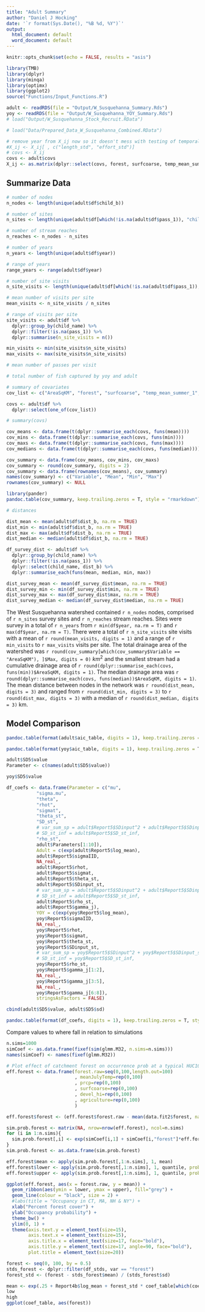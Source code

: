 ```yaml
---
title: "Adult Summary"
author: "Daniel J Hocking"
date: '`r format(Sys.Date(), "%B %d, %Y")`'
output:
  html_document: default
  word_document: default
---
```


```r
knitr::opts_chunk$set(echo = FALSE, results = "asis")
```

```r
library(TMB)
library(dplyr)
library(minqa)
library(optimx)
library(ggplot2)
source("Functions/Input_Functions.R")

adult <- readRDS(file = "Output/W_Susquehanna_Summary.Rds")
yoy <- readRDS(file = "Output/W_Susquehanna_YOY_Summary.Rds")
# load("Output/W_Susquehanna_Stock_Recruit.RData")

# load("Data/Prepared_Data_W_Susquehanna_Combined.RData")

# remove year from X_ij now so it doesn't mess with testing of temporal and temporal-spatial mdoels
#X_ij <- X_ij[ , c("length_std", "effort_std")]
# covs <- X_ij
covs <- adult$covs
X_ij <- as.matrix(dplyr::select(covs, forest, surfcoarse, temp_mean_summer_1, temp_mean_fall_1, temp_mean_winter, temp_mean_spring, prcp_mean_summer_1, prcp_mean_fall_1, prcp_mean_winter, prcp_mean_spring))
```

## Summarize Data

```r

# number of nodes
n_nodes <- length(unique(adult$df$child_b))

# number of sites
n_sites <- length(unique(adult$df[which(!is.na(adult$df$pass_1)), "child_name"]))

# number of stream reaches
n_reaches <- n_nodes - n_sites

# number of years
n_years <- length(unique(adult$df$year))

# range of years
range_years <- range(adult$df$year)

# number of site visits
n_site_visits <- length(unique(adult$df[which(!is.na(adult$df$pass_1)), "site_visit"]))

# mean number of visits per site
mean_visits <- n_site_visits / n_sites

# range of visits per site
site_visits <- adult$df %>%
  dplyr::group_by(child_name) %>%
  dplyr::filter(!is.na(pass_1)) %>%
  dplyr::summarise(n_site_visits = n())

min_visits <- min(site_visits$n_site_visits)
max_visits <- max(site_visits$n_site_visits)

# mean number of passes per visit

# total number of fish captured by yoy and adult

# summary of covariates
cov_list <- c("AreaSqKM", "forest", "surfcoarse", "temp_mean_summer_1", "temp_mean_fall_1", "temp_mean_winter", "temp_mean_spring", "prcp_mean_summer_1", "prcp_mean_fall_1", "prcp_mean_winter", "prcp_mean_spring")

covs <- adult$df %>%
  dplyr::select(one_of(cov_list))

# summary(covs)

cov_means <- data.frame(t(dplyr::summarise_each(covs, funs(mean))))
cov_mins <- data.frame(t(dplyr::summarise_each(covs, funs(min))))
cov_maxs <- data.frame(t(dplyr::summarise_each(covs, funs(max))))
cov_medians <- data.frame(t(dplyr::summarise_each(covs, funs(median))))

cov_summary <- data.frame(cov_means, cov_mins, cov_maxs)
cov_summary <- round(cov_summary, digits = 2)
cov_summary <- data.frame(rownames(cov_means), cov_summary)
names(cov_summary) <- c("Variable", "Mean", "Min", "Max")
rownames(cov_summary) <- NULL

library(pander)
pandoc.table(cov_summary, keep.trailing.zeros = T, style = "rmarkdown")

# distances

dist_mean <- mean(adult$df$dist_b, na.rm = TRUE)
dist_min <- min(adult$df$dist_b, na.rm = TRUE)
dist_max <- max(adult$df$dist_b, na.rm = TRUE)
dist_median <- median(adult$df$dist_b, na.rm = TRUE)

df_survey_dist <- adult$df %>%
  dplyr::group_by(child_name) %>%
  dplyr::filter(!is.na(pass_1)) %>%
  dplyr::select(child_name, dist_b) %>%
  dplyr::summarise_each(funs(mean, median, min, max))

dist_survey_mean <- mean(df_survey_dist$mean, na.rm = TRUE)
dist_survey_min <- min(df_survey_dist$min, na.rm = TRUE)
dist_survey_max <- max(df_survey_dist$max, na.rm = TRUE)
dist_survey_median <- median(df_survey_dist$median, na.rm = TRUE)

```

The West Susquehanna watershed contained `r n_nodes` nodes, comprised of `r n_sites` survey sites and `r n_reaches` stream reaches. Sites were survey in a total of `r n_years` from `r min(df$year, na.rm = T)` and `r max(df$year, na.rm = T)`. There were a total of `r n_site_visits` site visits with a mean of `r round(mean_visits, digits = 1)` and a range of `r min_visits` to `r max_visits` visits per site. The total drainage area of the watershed was `r round(cov_summary[which(cov_summary$Variable == "AreaSqKM"), ]$Max, digits = 0)` $km^2$ and the smallest stream had a cumulative drainage area of `r round(dplyr::summarise_each(covs, funs(min))$AreaSqKM, digits = 1)`. The median drainage area was `r round(dplyr::summarise_each(covs, funs(median))$AreaSqKM, digits = 1)`. The mean distance between nodes in the network was `r round(dist_mean, digits = 3)` and ranged from `r round(dist_min, digits = 3)` to `r round(dist_max, digits = 3)` with a median of `r round(dist_median, digits = 3)` km.

## Model Comparison

```r

pandoc.table(format(adult$aic_table, digits = 1), keep.trailing.zeros = T, style = "rmarkdown")

pandoc.table(format(yoy$aic_table, digits = 1), keep.trailing.zeros = T, style = "rmarkdown")
```

```r
adult$SD5$value
Parameter <- c(names(adult$SD5$value))

yoy$SD5$value

df_coefs <- data.frame(Parameter = c("mu",
           "sigma.mu",
           "theta",
           "rhot",
           "sigmat",
           "theta_st",
           "SD_st",
           # var_sum_sp = adult$Report5$SDinput^2 + adult$Report5$SDinput_st^2,
           # SD_st_inf = adult$Report5$SD_st_inf,
           "rho_st",
           adult$Parameters[1:10]),
           Adult = c(exp(adult$Report5$log_mean),
           adult$Report5$sigmaIID,
           NA_real_,
           adult$Report5$rhot,
           adult$Report5$sigmat,
           adult$Report5$theta_st,
           adult$Report5$SDinput_st,
           # var_sum_sp = adult$Report5$SDinput^2 + adult$Report5$SDinput_st^2,
           # SD_st_inf = adult$Report5$SD_st_inf,
           adult$Report5$rho_st,
           adult$Report5$gamma_j), 
           YOY = c(exp(yoy$Report5$log_mean),
           yoy$Report5$sigmaIID,
           NA_real_,
           yoy$Report5$rhot,
           yoy$Report5$sigmat,
           yoy$Report5$theta_st,
           yoy$Report5$SDinput_st,
           # var_sum_sp = yoy$Report5$SDinput^2 + yoy$Report5$SDinput_st^2,
           # SD_st_inf = yoy$Report5$SD_st_inf,
           yoy$Report5$rho_st,
           yoy$Report5$gamma_j[1:2],
           NA_real_,
           yoy$Report5$gamma_j[3:5],
           NA_real_,
           yoy$Report5$gamma_j[6:8]),
           stringsAsFactors = FALSE)

cbind(adult$SD5$value, adult$SD5$sd)

pandoc.table(format(df_coefs, digits = 1), keep.trailing.zeros = T, style = "rmarkdown")

```


Compare values to where fall in relation to simulations


```r



n.sims=1000
simCoef <- as.data.frame(fixef(sim(glmm.M32, n.sims=n.sims)))
names(simCoef) <- names(fixef(glmm.M32))

# Plot effect of catchment forest on occurrence prob at a typical HUC10 basin # Gelman p. 44
eff.forest <- data.frame(forest.raw=seq(0,100,length.out=100)
                         , meanJulyTemp=rep(0,100)
                         , prcp=rep(0,100)
                         , surfcoarse=rep(0,100)
                         , devel_hi=rep(0,100)
                         , agriculture=rep(0,100)
                         )

eff.forest$forest <- (eff.forest$forest.raw - mean(data.fit2$forest, na.rm=T))/sd(data.fit2$forest, na.rm=T)

sim.prob.forest <- matrix(NA, nrow=nrow(eff.forest), ncol=n.sims)
for (i in 1:n.sims){
  sim.prob.forest[,i] <- exp(simCoef[i,1] + simCoef[i,"forest"]*eff.forest$forest) / (1 + exp(simCoef[i,1] + simCoef[i,"forest"]*eff.forest$forest))
}
sim.prob.forest <- as.data.frame(sim.prob.forest)

eff.forest$mean <- apply(sim.prob.forest[,1:n.sims], 1, mean)
eff.forest$lower <- apply(sim.prob.forest[,1:n.sims], 1, quantile, probs=c(0.025))
eff.forest$upper <- apply(sim.prob.forest[,1:n.sims], 1, quantile, probs=c(0.975))

ggplot(eff.forest, aes(x = forest.raw, y = mean)) + 
  geom_ribbon(aes(ymin = lower, ymax = upper), fill="grey") +
  geom_line(colour = "black", size = 2) +
  #labs(title = "Occupancy in CT, MA, NH & NY") +
  xlab("Percent forest cover") +
  ylab("Occupancy probability") +
  theme_bw() + 
  ylim(0, 1) +
  theme(axis.text.y = element_text(size=15),
        axis.text.x = element_text(size=15),
        axis.title.x = element_text(size=17, face="bold"),
        axis.title.y = element_text(size=17, angle=90, face="bold"),
        plot.title = element_text(size=20))

forest <- seq(0, 100, by = 0.5)
stds_forest <- dplyr::filter(df_stds, var == "forest")
forest_std <- (forest - stds_forest$mean) / (stds_forest$sd)

mean <- exp(.25 + Report4b$log_mean + forest_std * coef_table[which(coef_table$Parameter == "forest"), "Estimate"])
low
high
ggplot(coef_table, aes(forest))


```

